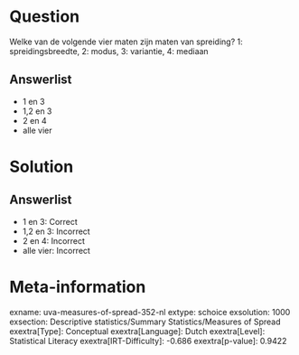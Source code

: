 Question
========

Welke van de volgende vier maten zijn maten van spreiding? 1:
spreidingsbreedte, 2: modus, 3: variantie, 4: mediaan

Answerlist
----------

* 1 en 3
* 1,2 en 3
* 2 en 4
* alle vier

Solution
========

Answerlist
----------

* 1 en 3: Correct
* 1,2 en 3: Incorrect
* 2 en 4: Incorrect
* alle vier: Incorrect

Meta-information
================
exname: uva-measures-of-spread-352-nl
extype: schoice
exsolution: 1000
exsection: Descriptive statistics/Summary Statistics/Measures of Spread
exextra[Type]: Conceptual
exextra[Language]: Dutch
exextra[Level]: Statistical Literacy
exextra[IRT-Difficulty]: -0.686
exextra[p-value]: 0.9422

